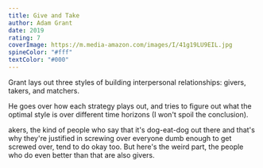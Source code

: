```yaml
---
title: Give and Take
author: Adam Grant
date: 2019
rating: 7
coverImage: https://m.media-amazon.com/images/I/41g19LU9EIL.jpg
spineColor: "#fff"
textColor: "#000"
---
```


Grant lays out three styles of building interpersonal relationships: givers, takers, and matchers.

He goes over how each strategy plays out, and tries to figure out what the optimal style is over different time horizons (I won't spoil the conclusion).

akers, the kind of people who say that it's dog-eat-dog out there and that's why they're justified in screwing over everyone dumb enough to get screwed over, tend to do okay too. But here's the weird part, the people who do even better than that are also givers.
